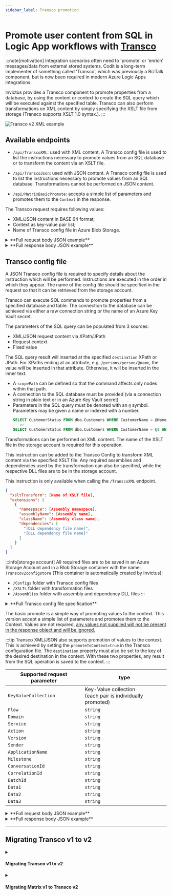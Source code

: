 ```yaml
---
sidebar_label: Transco promotion
---
```



# Promote user content from SQL in Logic App workflows with <u>Transco</u>
:::note[motivation]
Integration scenarios often need to 'promote' or 'enrich' messages/data from external stored systems. Codit is a long-term implementer of something called 'Transco', which was previously a BizTalk component, but is now been required in modern Azure Logic Apps integrations. 

Invictus provides a Transco component to promote properties from a database, by using the content or context to create the SQL query which will be executed against the specified table. Transco can also perform transformations on XML content by simply specifying the XSLT file from storage (Transco supports XSLT 1.0 syntax.).
:::

![Transco v2 XML example](/images/framework/transco-v2-example.png)

## Available endpoints
* `/api/TranscoXML`: used with XML content. A Transco config file is used to list the instructions necessary to promote values from an SQL database or to transform the content via an XSLT file.

* `/api/TranscoJson`: used with JSON content. A Transco config file is used to list the instructions necessary to promote values from an SQL database. Transformations cannot be performed on JSON content.

* `/api/MatrixBasicPromote`: accepts a simple list of parameters and promotes them to the `Context` in the response.

<Tabs groupId="transco-endpoints">
<TabItem value="json-xml" label="XML/JSON">

The Transco request requires following values:
* XML/JSON content in BASE 64 format;
* Context as key-value pair list;
* Name of Transco config file in Azure Blob Storage.

<details>
<summary>**Full request body JSON example**</summary>

```json
// POST /api/TranscoXML
// POST /api/TranscoJson
{
  "Content": "PD94bWwgdmVyc2lvbj0iMS4wIiBlbmNvZGluZz0idXRmLTE2Ij8+PHJvb3Q+PG5hbWUgc3RhdHVzPSJNZW1iZXIiPkpvaG4gRG9lPC9uYW1lPjwvcm9vdD4=",
  "Context": {
    "CustomerActive": "true" 
  }, 
  "TranscoConfig": "docs_config.json"
}
```
</details>

<details>
<summary>**Full response body JSON example**</summary>

```json
// 200 OK <- /api/TranscoXML
// 200 OK <- /api/TranscoJson
{
  "Content": "PD94bWwgdmVyc2lvbj0iMS4wIiBlbmNvZGluZz0idXRmLTE2Ij8+PE1lbWJlcj5Kb2huIERvZTwvTWVtYmVyPg==",
  "Context": {
    "CustomerActive": "true"
  },
  "TranscoConfig": "docs_config.json"
}
```
</details>

## Transco config file
A JSON Transco config file is required to specify details about the instruction which will be performed. Instructions are executed in the order in which they appear. The name of the config file should be specified in the request so that it can be retrieved from the storage account.

<Tabs groupId="Transco-instructions">
<TabItem value="sql-command" label="SQL Commands" default>

Transco can execute SQL commands to promote properties from a specified database and table. The connection to the database can be achieved via either a raw connection string or the name of an Azure Key Vault secret.

The parameters of the SQL query can be populated from 3 sources:
 - XML/JSON request content via XPath/JPath
 - Request context
 - Fixed value

The SQL query result will inserted at the specified `destination` XPath or JPath. For XPaths ending at an attribute, e.g. `/persons/person/@name`, the value will be inserted in that attribute. Otherwise, it will be inserted in the inner text.

* A `scopePath` can be defined so that the command affects only nodes within that path.
* A connection to the SQL database must be provided (via a connection string in plain text or in an Azure Key Vault secret).
* Parameters in the SQL query must be denoted with an `@` symbol. Parameters may be given a name or indexed with a number.
  ```sql
  SELECT CustomerStatus FROM dbo.Customers WHERE CustomerName = @Name AND Active = @Active*
  -- or
  SELECT CustomerStatus FROM dbo.Customers WHERE CustomerName = @1 AND Active = @2*
  ```

</TabItem>
<TabItem value="xml-transformation" label="XML Transformation">

Transformations can be performed on XML content. The name of the XSLT file in the storage account is required for this operation. 

This instruction can be added to the Transco Config to transform XML content via the specified XSLT file. Any required assemblies and dependencies used by the transformation can also be specified, while the respective DLL files are to be in the storage account.

This instruction is only available when calling the `/TranscoXML` endpoint.
```json
{
  "xsltTransform": [Name of XSLT file],
  "extensions": [
    {
      "namespace": [Assembly namespace],
      "assemblyName": [Assembly name],
      "className": [Assembly class name],
      "dependencies": [
        "[DLL dependency file name]",
        "[DLL dependency file name]"
      ]
    }
  ]
}
```

</TabItem>
</Tabs>

:::info[storage account]
All required files are to be saved in an Azure Storage Account and in a Blob Storage container with the name: `Transcov2configstore` (This container is automatically created by Invictus):
* `/Configs` folder with Transco config files
* `/XSLTs` folder with transformation files
* `/Assemblies` folder with assembly and dependency DLL files
:::

<details>
<summary>**Full Transco config file specification**</summary>

```json
{
  "instructions": [
    {
      "scopePath": [XPath/JPath of content scope],
      "namespaces": [
        {
          "namespace": [XML Namespace],
          "prefix": [XML Namespace prefix]
        }
      ],
      "destination": [XPath/JPath of the results destination, or Context key if promoteToContext = true],
      "promoteToContext": [If true query result is saved to Context at key destination],
      "command": {
        "databaseConnectionString":[Raw connection string to DB],
         "databaseKeyVaultName": [Name of DB connection string secret in Key Vault],
         "commandValue": [SQL query to be executed],
         "isMandatory": [If true, will throw error when result is null],
        "columnName": [Obtain value from specified column if query returns multiple fields. If empty, value from first column is obtained],
         "defaultValue": [Default value of result],
         "parameters": [
           {
            "paramName": [Name of param in query],
             "value": [Type dependent. XPath or JPath if valueType = "path"],
             "type": [SQL DB type. See: https://learn.microsoft.com/en-us/dotnet/api/system.data.sqldbtype],
             "valueType": ["path" or "fixedValue" or "context"]
          },
          {
            "paramName": [Name of param in query],
            "value": [Type dependent. Any string value if valueType = "fixedValue"],
            "type": [SQL DB type. See: https://learn.microsoft.com/en-us/dotnet/api/system.data.sqldbtype],
            "valueType": ["path" or "fixedValue" or "context"]
          },
          {
            "paramName": [Name of param in query],
            "value": [Type dependent. Key to value in context if valueType = "context"],
            "type": [SQL DB type. See: https://learn.microsoft.com/en-us/dotnet/api/system.data.sqldbtype],
            "valueType": ["path" or "fixedValue" or "context"]
          }
        ],
        "cache": {
          "useCaching": [If true, query result is cached],
          "cachingTimeout": [Cache timeout timespan]
        }
      }
    },
    {
      "xsltTransform": [Name of XSLT file],
      "extensions": [
        {
          "namespace": [Assembly namespace],
           "assemblyName": [Assembly name],
           "className": [Assembly class name],
           "dependencies": [
             "[DLL dependency file name]",
             "[DLL dependency file name]"
           ]
        }
      ]
    }
  ],
  "options": {
    "configCache": {
      "useCaching": [If true, config file is cached],
      "cachingTimeout": [Cache timeout timespan]
    },
    "indentResult": [If true, Transco results will be formatted and indented]
  }
 }
```
</details>

</TabItem>
<TabItem value="matrix-basic" label="Matrix basic promote">

The basic promote is a simple way of promoting values to the context. This version accept a simple list of parameters and promotes them to the Context. Values are not required, <u>any values not supplied will not be present in the response object and will be ignored.</u>

:::tip
Transco XML/JSON also supports promotion of values to the context. This is achieved by setting the `promoteToContext=true` in the Transco configuration file. The `destination` property must also be set to the key of the desired destination in the context. With these two properties, any result from the SQL operation is saved to the context.
:::

| Supported request parameter | type        |
| --------------------------- | ----------- |
| `KeyValueCollection` | Key-Value collection <br/> (each pair is individually promoted) |
| `Flow` | `string` |
| `Domain` | `string` |
| `Service` | `string` |
| `Action` | `string` |
| `Version` | `string` |
| `Sender` | `string` |
| `ApplicationName` | `string` |
| `Milestone` | `string` |
| `ConversationId` | `string` |
| `CorrelationId` | `string` |
| `BatchId` | `string` |
| `Data1` | `string` |
| `Data2` | `string` |
| `Data3` | `string` |

<details>
<summary>**Full request body JSON example**</summary>

```json
// POST /api/api/MatrixBasicPromote
{
 "Content":  "ew0KICAiQ291bnRyeUNvZGUiOiAiQkUiLA0KICAiTW9uZXkiOiAgeyAiQW1vdW50IjogIDUwLCAiQ3VycmVuY3kiOiAgIkdCUCIgIH0NCn0NCg==",
 "Context":  {
 "x-conversationId":  "29500405-d7cf-4877-a72b-a3288cff9dc0",
 "x-correlationId":  "fc13d345-ebd7-44f2-89a9-4371258c0a08",
 "x-batchId":  "975f7ea4-6247-431b-afb6-6d27fb47516f",
 "x-applicationName":  "InvoiceApp",
 "filter":  "endtoendintegrationtests"	    
 },   
 "KeyValueCollection":  {
  "w":  3,
  "l":  10.2,
  "h":  1,
  "t":  200,
 },
 "Flow":  "fl1",
 "Domain":  "do",
 "Service":  "sr1",
 "Action":  "Ac",
 "Version":  "Vs",
 "Sender":  "Snd",
 "ApplicationName":  "Snd",
 "Milestone":  "2018",
 "ConversationId":  "29500405-d7cf-4877-a72b-a3288cff9dc0",   
 "CorrelationId":  "29500405-d7cf-4877-a72b-a3288cff9dc0", 
 "BatchId":  "29500405-d7cf-4877-a72b-a3288cff9dc0",  
 "Data1":  "d1", 
 "Data2":  "d2", 
 "Data3":  "d3"
}
```
</details>

<details>
<summary>**Full response body JSON example**</summary>

```json
// 200 OK /api/api/MatrixBasicPromote
{
    "content": "ew0KICAiQ291bnRyeUNvZGUiOiAiQkUiLA0KICAiTW9uZXkiOiAgeyAiQW1vdW50IjogIDUwLCAiQ3VycmVuY3kiOiAgIkdCUCIgIH0NCn0NCg==",
    "context": {
        "x-conversationId": "29500405-d7cf-4877-a72b-a3288cff9dc0",
        "x-correlationId": "fc13d345-ebd7-44f2-89a9-4371258c0a08",
        "x-batchId": "975f7ea4-6247-431b-afb6-6d27fb47516f",
        "x-applicationName": "InvoiceApp",
        "filter": "endtoendintegrationtests",
        "Flow": "fl1",
        "Domain": "do",	    
        "Service": "sr1",
        "Action": "Ac",
        "Version": "Vs",
        "ApplicationName": "Snd",
        "Milestone": "2018",
        "Data1": "d1",
        "Data2": "d2",
        "Data3": "d3",
        "Sender": "Snd",
        "w": 3,
        "l": 10.2,
        "h": 1,
        "t": 200
    },
    "conversationId": null,
    "correlationId": null,
    "batchId": "29500405-d7cf-4877-a72b-a3288cff9dc0"
}
```
</details>

</TabItem>
</Tabs>

___

## Migrating Transco v1 to v2

<details>
<summary><h4 id="migrating-Transco-v1-to-v2" style={{ margin:0 }}>Migrating Transco v1 to v2</h4></summary>

We need to change the authentication and endpoint and remove the metadata links.

Also we need to change the Transco configuration files, for this you can use the migration tool from Codit's integration practice that can be found [here](https://github.com/Codit/integration-practice/tree/main/src/Tools/Invictus/Transco-Matrix-Migration#invictus-Transco--matrix-migration-tools).

```diff
"Transform_XML": {
  "type": "Http",
  "inputs": {
    "method": "POST",
-   "uri": "[parameters('invictus').Framework.Transco.v1.TranscoXmlUrl]",
+   "uri": "[parameters('invictus').Framework.Transco.v2.TranscoXmlUrl]",
    "authentication": {
-     "username": "Invictus",
-     "password": "@parameters('invictusPassword')",
-     "type": "Basic",
+     "identity": "[parameters('infra').managedIdentity.id]",
+     "audience": "[parameters('invictus').authentication.audience]",
+     "type": "ManagedServiceIdentity"
    },
    "body": {
      "Content": "@triggerBody()?['Content']",
      "Context": "",
      "TranscoConfig": "EFACT_D96A_ORDERS-to-Generic_Order.json"
    }
  },
  "runAfter": {}
}
```
</details>

<details>
<summary><h4 id="migrating-matrix-v1-to-v2" style={{ margin:0 }}>Migrating Matrix v1 to Transco v2</h4></summary>

The Matrix component's functionality has been placed in the Transco v2 API. 

```diff
"Extract_Message_Context": {
  "type": "Http",
  "inputs": {
    "method": "POST",
-   "uri": "[parameters('invictus').framework.matrix.v1.basicMatrixUrl]",
+   "uri": "[parameters('invictus').framework.Transco.v2.basicMatrixUrl]",
    "body": {
      "Domain": "B2B-Gateway",
      "Service": "@{concat('AS2-Receive-', body('Decode_AS2_message')?.aS2Message?.aS2To)}",
      "Action": "@{outputs('Integration_Account_Artifact_Lookup_-_Get_SendingPartner')?.properties?.metadata?.PayloadFormat}",
      "Version": "1.0",
      "Sender": "@{outputs('Integration_Account_Artifact_Lookup_-_Get_SendingPartner')?.properties?.metadata?.PartyName}",
      "Content": "@{base64(body('Decode_AS2_message')?.AS2Message?.Content)}",
      "KeyValueCollection": {
        "ReceiveFileName": "@{body('Decode_AS2_message')?['AS2Message']?['FileName']}",
        "ReceiveProtocol": "AS2",
        "ReceiveProtocolDetails": "@{body('Decode_AS2_message')?['AS2Message']?['AS2From']} > @{body('Decode_AS2_message')?['AS2Message']?['AS2To']}",
        "ReceiveReference": "@{body('Decode_AS2_message')?['AS2Message']?['OriginalMessageId']}",
        "ReceiveTimeUtc": "@{utcNow()}"
      }
	},
	"authentication": {
-     "username": "Invictus",
-     "password": "@parameters('invictusPassword')"
-     "type": "Basic",
+     "identity": "[parameters('infra').managedIdentity.id]",
+     "audience": "[parameters('invictus').authentication.audience]",     
+     "type": "ManagedServiceIdentity"
	}
  },
  "runAfter": {},
- "metadata": {
-   "apiDefinitionUrl": "[parameters('invictus').framework.matrix.v1.definitionUrl]",
-   "swaggerSource": "custom"
- }
}
```
</details>